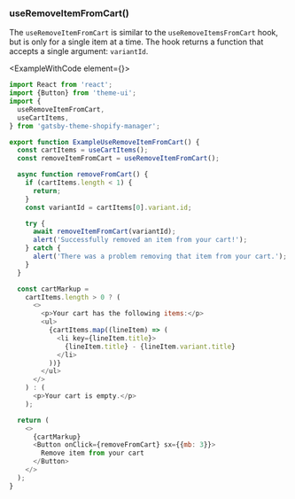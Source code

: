 
### useRemoveItemFromCart()

The `useRemoveItemFromCart` is similar to the `useRemoveItemsFromCart` hook, but is only for a single item at a time. The hook returns a function that accepts a single argument: `variantId`.

<ExampleWithCode element={<ExampleUseRemoveItemFromCart />}>

```javascript
import React from 'react';
import {Button} from 'theme-ui';
import {
  useRemoveItemFromCart,
  useCartItems,
} from 'gatsby-theme-shopify-manager';

export function ExampleUseRemoveItemFromCart() {
  const cartItems = useCartItems();
  const removeItemFromCart = useRemoveItemFromCart();

  async function removeFromCart() {
    if (cartItems.length < 1) {
      return;
    }
    const variantId = cartItems[0].variant.id;

    try {
      await removeItemFromCart(variantId);
      alert('Successfully removed an item from your cart!');
    } catch {
      alert('There was a problem removing that item from your cart.');
    }
  }

  const cartMarkup =
    cartItems.length > 0 ? (
      <>
        <p>Your cart has the following items:</p>
        <ul>
          {cartItems.map((lineItem) => (
            <li key={lineItem.title}>
              {lineItem.title} - {lineItem.variant.title}
            </li>
          ))}
        </ul>
      </>
    ) : (
      <p>Your cart is empty.</p>
    );

  return (
    <>
      {cartMarkup}
      <Button onClick={removeFromCart} sx={{mb: 3}}>
        Remove item from your cart
      </Button>
    </>
  );
}
```
</ExampleWithCode>
